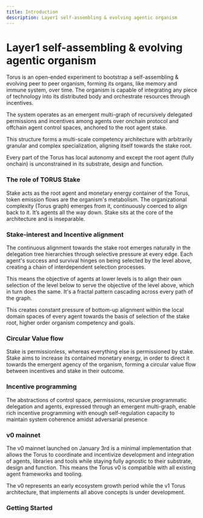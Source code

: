 ```yaml
---
title: Introduction
description: Layer1 self-assembling & evolving agentic organism
---
```



# Layer1 self-assembling & evolving agentic organism 

Torus is an open-ended experiment to bootstrap a self-assembling & evolving peer to peer organism, forming its organs, like memory and immune system, over time. The organism is capable of integrating any piece of technology into its distributed body and orchestrate resources through incentives. 

The system operates as an emergent multi-graph of recursively delegated permissions and incentives among agents over onchain protocol and offchain agent control spaces, anchored to the root agent stake. 

This structure forms a multi-scale competency architecture with arbitrarily granular and complex specialization, aligning itself towards the stake root.

Every part of the Torus has local autonomy and except the root agent (fully onchain) is unconstrained in its substrate, design and function.

### The role of TORUS Stake

Stake acts as the root agent and monetary energy container of the Torus, token emission flows are the organism's metabolism. The organizational complexity (Torus graph) emerges from it, continuously coerced to align back to it. It’s agents all the way down. Stake sits at the core of the architecture and is inseparable. 

### Stake-interest and Incentive alignment 

The continuous alignment towards the stake root emerges naturally in the delegation tree hierarchies through selective pressure at every edge. Each agent's success and survival hinges on being selected by the level above, creating a chain of interdependent selection processes.

This means the objective of agents at lower levels is to align their own selection of the level below to serve the objective of the level above, which in turn does the same. It's a fractal pattern cascading across every path of the graph.  

This creates constant pressure of bottom-up alignment within the local domain spaces of every agent towards the basis of selection of the stake root, higher order organism competency and goals.

### Circular Value flow 

Stake is permissionless, whereas everything else is permissioned by stake. Stake aims to increase its contained monetary energy, in order to direct it towards the emergent agency of the organism, forming a circular value flow between incentives and stake in their outcome.

### Incentive programming

The abstractions of control space, permissions, recursive programmatic delegation and agents, expressed through an emergent multi-graph, enable rich incentive programming with enough self-regulation capacity to maintain system coherence amidst adversarial presence

### v0 mainnet 

The v0 mainnet launched on January 3rd is a minimal implementation that allows the Torus to coordinate and incentivize development and integration of agents, libraries and tools while staying fully agnostic to their substrate, design and function. This means the Torus v0 is compatible with all existing agent frameworks and tooling.

The v0 represents an early ecosystem growth period while the v1 Torus architecture, that implements all above concepts is under development.

### Getting Started

<CardGrid>
  <LinkCard
    title="Install"
    href="installation/setup-torus-cli"
    description="Set up your torus-cli and wallet to start participating in the network."
  />
  <LinkCard
    title="Learn the Concepts"
    href="/concepts/basics"
    description="Understand the basics of the network, weight system, governance, and more."
  />
  <LinkCard
    title="Blockchain Code Documentation"
    href="/subspace/torus-substrate"
    description="Learn the structure of Torus source code, and how to contribute."
  />
  <LinkCard
    title="Keep up with Updates"
    href="https://x.com/torus_network"
    description="Stay up to date with the latest features and changes in the network."
  />
</CardGrid>
